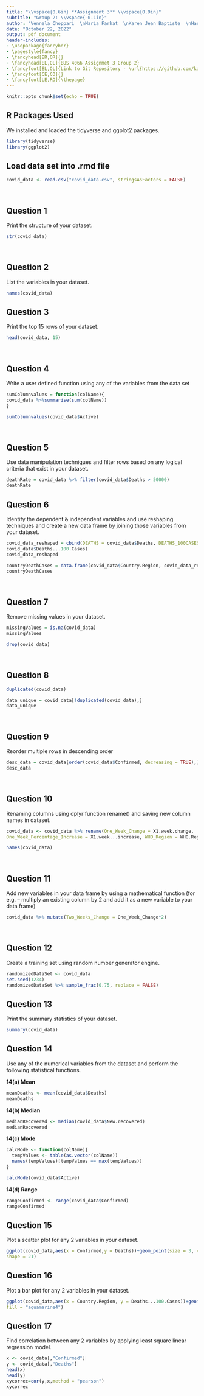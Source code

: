 ---
title: "\\vspace{0.6in} **Assignment 3** \\vspace{0.9in}"
subtitle: "Group 2: \\vspace{-0.1in}"
author: "Vennela Choppari  \nMaria Farhat  \nKaren Jean Baptiste  \nHarika Pangarekka \\vspace{0.6in}  \nGeorge Brown College  \nProfessor: Esther Rajasekaran  \nBUS 4066: Introduction to Analytics Systems"
date: "October 22, 2022"
output: pdf_document
header-includes:
- \usepackage{fancyhdr}
- \pagestyle{fancy}
- \fancyhead[ER,OR]{}
- \fancyhead[EL,OL]{BUS 4066 Assignmet 3 Group 2}
- \fancyfoot[EL,OL]{Link to Git Repository - \url{https://github.com/karenjb4197/BUS4066_Assignment3}}
- \fancyfoot[CE,CO]{}
- \fancyfoot[LE,RO]{\thepage}
---
\newpage

```{r setup, include=FALSE}
knitr::opts_chunk$set(echo = TRUE)

```

## R Packages Used
We installed and loaded the tidyverse and ggplot2 packages.
```{r, include=FALSE}
library(tidyverse)
library(ggplot2)
```

## Load data set into .rmd file
```{r save}
covid_data <- read.csv("covid_data.csv", stringsAsFactors = FALSE)
```
\

## Question 1
Print the structure of your dataset.
```{r}
str(covid_data)
```
\

## Question 2
 List the variables in your dataset.
```{r}
names(covid_data)
```
\newpage 

## Question 3
Print the top 15 rows of your dataset.
```{r}
head(covid_data, 15)
```
\

## Question 4
Write a user defined function using any of the variables from the data set
```{r}
sumColumnvalues = function(colName){
covid_data %>%summarise(sum(colName))
}

sumColumnvalues(covid_data$Active)
```
\

## Question 5
Use data manipulation techniques and filter rows based on any logical criteria that exist in your dataset.
```{r}
deathRate = covid_data %>% filter(covid_data$Deaths > 50000)
deathRate
```
\newpage

## Question 6
Identify the dependent & independent variables and use reshaping techniques and create a new data frame by joining those variables from your dataset.

\textcolor{blue}{Deaths is independent and deaths..100.cases is dependent variable.}
```{r}
covid_data_reshaped = cbind(DEATHS = covid_data$Deaths, DEATHS_100CASES =
covid_data$Deaths...100.Cases)
covid_data_reshaped
```

\textcolor{blue}{Creating new data frame for death rates per country.}
```{r}
countryDeathCases = data.frame(covid_data$Country.Region, covid_data_reshaped)
countryDeathCases
```
\

## Question 7
Remove missing values in your dataset.

\textcolor{blue}{Showing missing values.}
```{r}
missingValues = is.na(covid_data)
missingValues
```

\textcolor{blue}{Removing missing values}
```{r}
drop(covid_data)
```
\

## Question 8
\textcolor{blue}{Identify duplicated data in the dataset.}
```{r}
duplicated(covid_data)
```

\textcolor{blue}{Remove duplicated data and store in a subset.}
```{r}
data_unique = covid_data[!duplicated(covid_data),]
data_unique
```
\

## Question 9
Reorder multiple rows in descending order
```{r}
desc_data = covid_data[order(covid_data$Confirmed, decreasing = TRUE),]
desc_data
```
\

## Question 10 
Renaming columns using dplyr function rename() and saving new column names in dataset.
```{r}
covid_data <- covid_data %>% rename(One_Week_Change = X1.week.change,
One_Week_Percentage_Increase = X1.week...increase, WHO_Region = WHO.Region)
```

\textcolor{blue}{Displaying new column names.}
```{r}
names(covid_data)
```
\

## Question 11
Add new variables in your data frame by using a mathematical function (for e.g. – multiply an existing column by 2 and add it as a new variable to your data frame)
```{r}
covid_data %>% mutate(Two_Weeks_Change = One_Week_Change*2)
```
\

## Question 12
Create a training set using random number generator engine.
```{r}
randomizedDataSet <- covid_data
set.seed(1234)
randomizedDataSet %>% sample_frac(0.75, replace = FALSE)
```
\newpage

## Question 13
Print the summary statistics of your dataset.
```{r}
summary(covid_data)
```
\newpage

## Question 14
Use any of the numerical variables from the dataset and perform the following statistical functions.

**14(a) Mean**
```{r}
meanDeaths <- mean(covid_data$Deaths)
meanDeaths
```

**14(b) Median**
```{r}
medianRecovered <- median(covid_data$New.recovered)
medianRecovered
```

**14(c) Mode**
```{r}
calcMode <- function(colName){
  tempValues <- table(as.vector(colName))
  names(tempValues)[tempValues == max(tempValues)]
}

calcMode(covid_data$Active)
```

**14(d) Range**
```{r}
rangeConfirmed <- range(covid_data$Confirmed)
rangeConfirmed
```
\newpage

## Question 15
Plot a scatter plot for any 2 variables in your dataset.
```{r}
ggplot(covid_data,aes(x = Confirmed,y = Deaths))+geom_point(size = 3, color = "violetred",
shape = 21)
```
\newpage

## Question 16
Plot a bar plot for any 2 variables in your dataset.

\textcolor{blue}{We included stat='identity', to provide the y-values for the bar plot.}
```{r}
ggplot(covid_data,aes(x = Country.Region, y = Deaths...100.Cases))+geom_bar(stat='identity',
fill = "aquamarine4")
```
\newpage

## Question 17
Find correlation between any 2 variables by applying least square linear regression model.
```{r}
x <- covid_data[,"Confirmed"]
y <- covid_data[,"Deaths"]
head(x)
head(y)
xycorrec=cor(y,x,method = "pearson")
xycorrec
```

